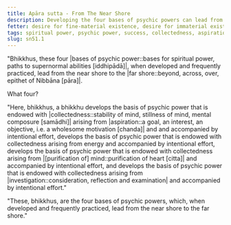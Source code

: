 ```yaml
---
title: Apāra sutta - From The Near Shore
description: Developing the four bases of psychic powers can lead from the near shore to the far shore.
fetter: desire for fine-material existence, desire for immaterial existence, conceit, restlessness, ignorance
tags: spiritual power, psychic power, success, collectedness, aspiration, persistence, energy, mind, investigation, reflection, close examination, sn, sn45-56, sn51
slug: sn51.1
---
```


"Bhikkhus, these four |bases of psychic power::bases for spiritual power, paths to supernormal abilities [iddhipādā]|, when developed and frequently practiced, lead from the near shore to the |far shore::beyond, across, over, epithet of Nibbāna [pāra]|.

What four?

"Here, bhikkhus, a bhikkhu develops the basis of psychic power that is endowed with |collectedness::stability of mind, stillness of mind, mental composure [samādhi]| arising from |aspiration::a goal, an interest, an objective, i.e. a wholesome motivation [chanda]| and and accompanied by intentional effort, develops the basis of psychic power that is endowed with collectedness arising from energy and accompanied by intentional effort, develops the basis of psychic power that is endowed with collectedness arising from |[purification of] mind::purification of heart [citta]| and accompanied by intentional effort, and develops the basis of psychic power that is endowed with collectedness arising from |investigation::consideration, reflection and examination| and accompanied by intentional effort."

"These, bhikkhus, are the four bases of psychic powers, which, when developed and frequently practiced, lead from the near shore to the far shore."